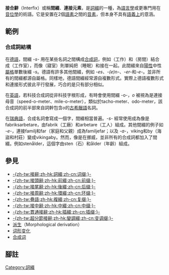 {{NoteTA
|T=zh-tw:接合辭;zh-hk:間綴;zh-cn:间缀;
}}
{{Affixes}}

'''接合辭'''（Interfix）或稱'''間綴'''、'''連接元素'''，是[[詞綴|詞綴]]的一種，為[[語言學|語言學]]或更專門用在[[音位學|音位學]]的術語。它是安置在2個[[語素|語素]]之間的[[音位|音素]]，但本身不具有[[語義學|語義上]]的意涵。

== 範例 ==

===合成詞結構===
在[[德語|德語]]，間綴 ''-s-'' 用在某些名詞之間構成[[合成詞|合成詞]]，例如{{lang|de|Arbeit}}（工作）和{{lang|de|Zimmer}}（房間）結合成{{lang|de|Arbeitszimmer}}（工作室），而像{{lang|de|Schlafzimmer}}（寢室）則單純把{{lang|de|Schlaf}}（睡眠）和{{lang|de|Zimmer}}接在一起。此間綴來自[[性_(語法)|陽性]]中性[[屬格|屬格]]單數後綴 ''-s''。德語有許多其他間綴，例如 ''-es''、''-(e)n-''、''-er-''和''-e-''。並非所有的間綴都源自屬格。同樣地，德語間綴經常源自複數形式。實際上德語複數形式和連接形式彼此平行發展，巧合的是只有部分相似。

在[[英語|英語]]，若科技合成詞從非科技字根形成，有時會使用間綴 -o-，''o'' 被視為是連接母音（speed-o-meter、mile-o-meter），類似於tacho-meter、odo-meter，該合成詞的前半部來自詞幹包含''o''的[[古希臘語|古希臘語]]名詞。

在[[瑞典語|瑞典語]]，合成名詞會寫成一個字，間綴相當普遍。''-s-'' 經常使用成為像是fabriksarbetare，由fabrik（工廠）和arbetare（工人）組成。其他間綴的例子如 ''-e-''，連接familj和far（家庭和父親）成為familjefar；以及 ''-a-''，viking和by（海盜和村莊）變成vikingaby。然而，像是在挪威，並非所有的合成詞都加入了間綴。例如stenålder，這個字由sten（石）和ålder（年齡）組成。

==參見==
{{div col|cols=2}}
*[[接辭|-{zh-tw:接辭;zh-hk:詞綴;zh-cn:词缀;}-]]
*[[接頭辭|-{zh-tw:接頭辭;zh-hk:前綴;zh-cn:前缀;}-]]
*[[接尾辭|-{zh-tw:接尾辭;zh-hk:後綴;zh-cn:后缀;}-]]
*[[接周辭|-{zh-tw:接周辭;zh-hk:環綴;zh-cn:环缀;}-]]
*[[疊語|-{zh-tw:疊語;zh-hk:複綴;zh-cn:复缀;}-]]
*[[接中辭|-{zh-tw:接中辭;zh-hk:中綴;zh-cn:中缀;}-]]
*[[貫通接辭|-{zh-tw:貫通接辭;zh-hk:插綴;zh-cn:插缀;}-]]
*[[超分節接辭|-{zh-tw:超分節接辭;zh-hk:變調綴;zh-cn:变调缀;}-]]
*[[派生变化|派生]]（Morphological derivation）
* [[词形变化|词形变化]]
* [[合成词|合成词]]
{{div col end}}

==腳註==
{{Reflist}}

[[Category:詞綴|Category:詞綴]]